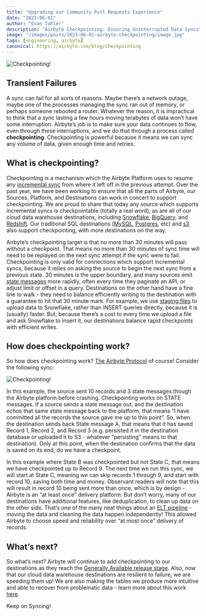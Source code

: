 ```yaml
---
title: "Upgrading our Community Pull Requests Experience"
date: "2023-06-01"
author: "Evan Tahler"
description: "Airbyte Checkpointing: Ensuring Uninterrupted Data Syncs"
image: "/images/posts/2023-06-01-airbyte-checkpointing/image.jpg"
tags: [engineering, airbyte]
canonical: https://airbyte.com/blog/checkpointing
---
```


<Image
  alt="Checkpointing!"
  src="/images/posts/2023-06-01-airbyte-checkpointing/image.jpg"
  width={1102}
  height={680}
/>

## Transient Failures

A sync can fail for all sorts of reasons. Maybe there’s a network outage, maybe one of the processes managing the sync ran out of memory, or perhaps someone rebooted a router. Whatever the reason, it is impractical to think that a sync lasting a few hours moving terabytes of data won’t have some interruption. Airbyte’s job is to make sure your data continues to flow, even through these interruptions, and we do that through a process called **checkpointing**. Checkpointing is powerful because it means we can sync any volume of data, given enough time and retries.

## What is checkpointing?

Checkpointing is a mechanism which the Airbyte Platform uses to resume any [incremental sync](https://docs.airbyte.com/understanding-airbyte/connections/#sync-modes) from where it left off in the previous attempt. Over the past year, we have been working to ensure that all the parts of Airbyte, our Sources, Platform, and Destinations can work in concert to support checkpointing. We are proud to share that today any source which supports incremental syncs is checkpointable (totally a real word), as are all of our cloud data warehouse destinations, including [Snowflake](https://docs.airbyte.com/integrations/destinations/snowflake/), [BigQuery](https://docs.airbyte.com/integrations/destinations/bigquery/), and [Redshift](https://docs.airbyte.com/integrations/destinations/redshift/). Our traditional SQL destinations ([MySQL](https://docs.airbyte.com/integrations/sources/mysql/), [Postgres](https://docs.airbyte.com/integrations/destinations/postgres/), etc) and [s3](https://docs.airbyte.com/integrations/destinations/s3/) also support checkpointing, with more destinations on the way.

Airbyte’s checkpointing target is that no more than 30 minutes will pass without a checkpoint. That means no more than 30 minutes of sync time will need to be replayed on the next sync attempt if the sync were to fail. Checkpointing is only valid for connections which support incremental syncs, because it relies on asking the source to begin the next sync from a previous state. 30 minutes is the upper boundary, and many sources emit [state messages](https://docs.airbyte.com/understanding-airbyte/airbyte-protocol#state--checkpointing) more rapidly, often every time they paginate an API, or adjust limit or offset in a query. Destinations on the other hand have a fine line to walk - they need to balance efficiently writing to the destination with a guarantee to hit that 30 minute mark. For example, we use [staging files](https://docs.snowflake.com/en/user-guide/data-load-considerations-stage) to upload data to Snowflake, rather than INSERT queries directly, because it is (usually) faster. But, because there’s a cost to every time we upload a file and ask Snowflake to insert it, our destinations balance rapid checkpoints with efficient writes.

## How does checkpointing work?

So how does checkpointing work? [The Airbyte Protocol](https://docs.airbyte.com/understanding-airbyte/airbyte-protocol#state--checkpointing) of course! Consider the following sync:

<Image
  alt="Checkpointing!"
  src="/images/posts/2023-06-01-airbyte-checkpointing/whimsical.png"
  width={1102}
  height={680}
/>

In this example, the source sent 10 records and 3 state messages though the Airbyte platform before crashing. Checkpointing works on STATE messages. If a source sends a state message out, and the destination echos that same state message back to the platform, that means “I have committed all the records the source gave me up to this point”. So, when the destination sends back State message A, that means that it has saved Record 1, Record 2, and Record 3 (e.g. persisted it in the destination database or uploaded it to S3 - whatever “persisting” means to that destination). Only at this point, when the destination confirms that the data is saved on its end, do we have a checkpoint.

In this example where State B was checkpointed but not State C, that means we have checkpointed up to Record 9. The next time we run this sync, we will start at State C, meaning we can skip records 1 through 9, and start with record 10, saving both time and money. Observant readers will note that this will result in record 10 being sent more than once, which is by design - Airbyte is an “at least once” delivery platform. But don’t worry, many of our destinations have additional features, like deduplication, to clean up data on the other side. That’s one of the many neat things about an [ELT pipeline](https://airbyte.com/blog/elt-pipeline) - moving the data and cleaning the data happen independently! This allowed Airbyte to choose speed and reliability over “at most once” delivery of records.

## What’s next?

So what’s next? Airbyte will continue to add checkpointing to our destinations as they reach the [Generally Available release stage](https://airbyte.com/blog/connector-release-stages). Also, now that our cloud data warehouse destinations are resilient to failure, we are speeding them up! We are also making the tables we produce more intuitive and able to recover from problematic data - learn more about this work [here](https://github.com/airbytehq/airbyte/issues/26028).

Keep on Syncing!
